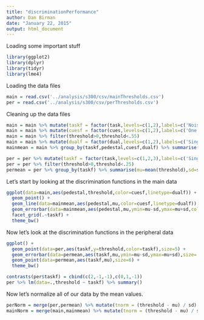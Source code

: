 ```yaml
---
title: "discriminationPerformance"
author: Dan Birman
date: "January 22, 2015"
output: html_document
---
```


Loading some important stuff

```r
library(ggplot2)
library(dplyr)
library(tidyr)
library(lme4)
```

Loading the data files

```r
main = read.csv('../analysis/s300/csv/mainThresholds.csv')
per = read.csv('../analysis/s300/csv/perThresholds.csv')
```

Cleaning up the data files

```r
main = main %>% mutate(taskf = factor(task,levels=c(1,2),labels=c('Noise','Contrast')))
main = main %>% mutate(cuesf = factor(cues,levels=c(1,2),labels=c('One','Four')))
main = main %>% filter(threshold>0,threshold<.55)
main = main %>% mutate(dualf = factor(dual,levels=c(1,2),labels=c('Single','Dual')))
mainmean = main %>% group_by(taskf,pedestal,cuesf,dualf) %>% summarise(mu=mean(threshold),sd=sd(threshold))

per = per %>% mutate(taskf = factor(task,levels=c(1,2,3),labels=c('Single','Dual:Noise','Dual:Contrast')))
per = per %>% filter(threshold>0,threshold<.25)
permean = per %>% group_by(taskf) %>% summarise(mu=mean(threshold),sd=sd(threshold))
```

Let's start by looking at the discrimination functions in the main data

```r
ggplot(data=main,aes(pedestal,threshold,color=cuesf,linetype=dualf)) +
  geom_point() +
  geom_line(data=mainmean,aes(pedestal,mu,color=cuesf,linetype=dualf)) +
  geom_errorbar(data=mainmean,aes(pedestal,mu,ymin=mu-sd,ymax=mu+sd,color=cuesf,linetype=dualf),width=.1) +
  facet_grid(.~taskf) +
  theme_bw()
```

Now let's look at the discrimination functions in the peripheral data

```r
ggplot() +
  geom_point(data=per,aes(taskf,y=threshold,color=taskf),size=5) +
  geom_errorbar(data=permean,aes(taskf,mu,ymin=mu-sd,ymax=mu+sd),size=.5,width=.3) +
  geom_point(data=permean,aes(taskf,mu),size=6) +
  theme_bw()

contrasts(per$taskf) = cbind(c(2,-1,-1),c(0,1,-1))
per %>% lm(data=.,threshold ~ taskf) %>% summary()
```

Now let's normalize all of our data by the mean values.

```r
perNorm = merge(per,permean) %>% mutate(tnorm = (threshold - mu) / sd)
mainNorm = merge(main,mainmean) %>% mutate(tnorm = (threshold - mu) / sd)
```

